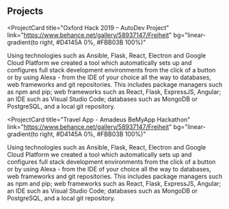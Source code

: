 ## Projects

<ProjectCard
  title="Oxford Hack 2019 – AutoDev Project"
  link="https://www.behance.net/gallery/58937147/Freiheit"
  bg="linear-gradient(to right, #D4145A 0%, #FBB03B 100%)"
>
  Using technologies such as Ansible, Flask, React, Electron and Google Cloud
  Platform we created a tool which automatically sets up and configures full
  stack development environments from the click of a button or by using Alexa -
  from the IDE of your choice all the way to databases, web frameworks and git
  repositories. This includes package managers such as npm and pip; web
  frameworks such as React, Flask, ExpressJS, Angular; an IDE such as Visual
  Studio Code; databases such as MongoDB or PostgreSQL, and a local git
  repository.
</ProjectCard>

<ProjectCard
  title="Travel App - Amadeus BeMyApp Hackathon"
  link="https://www.behance.net/gallery/58937147/Freiheit"
  bg="linear-gradient(to right, #D4145A 0%, #FBB03B 100%)"
>
  Using technologies such as Ansible, Flask, React, Electron and Google Cloud
  Platform we created a tool which automatically sets up and configures full
  stack development environments from the click of a button or by using Alexa -
  from the IDE of your choice all the way to databases, web frameworks and git
  repositories. This includes package managers such as npm and pip; web
  frameworks such as React, Flask, ExpressJS, Angular; an IDE such as Visual
  Studio Code; databases such as MongoDB or PostgreSQL, and a local git
  repository.
</ProjectCard>
